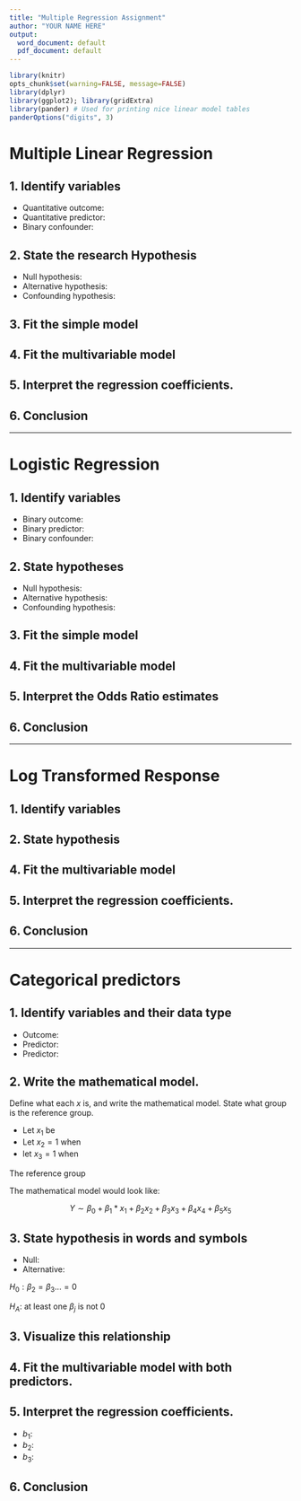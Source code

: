 ```yaml
---
title: "Multiple Regression Assignment"
author: "YOUR NAME HERE"
output:
  word_document: default
  pdf_document: default
---
```


```r
library(knitr)
opts_chunk$set(warning=FALSE, message=FALSE) 
library(dplyr)
library(ggplot2); library(gridExtra)
library(pander) # Used for printing nice linear model tables
panderOptions("digits", 3)
```

# Multiple Linear Regression

## 1. Identify variables
* Quantitative outcome: 
* Quantitative predictor: 
* Binary confounder: 
 

## 2. State the research Hypothesis


* Null hypothesis: 
* Alternative hypothesis:
* Confounding hypothesis: 

## 3. Fit the simple model


## 4. Fit the multivariable model

## 5. Interpret the regression coefficients.

## 6. Conclusion

----

# Logistic Regression


## 1. Identify variables

* Binary outcome:  
* Binary predictor: 
* Binary confounder: 
 


## 2. State hypotheses

* Null hypothesis: 
* Alternative hypothesis:
* Confounding hypothesis: 

## 3. Fit the simple model



## 4. Fit the multivariable model


## 5. Interpret the Odds Ratio estimates

## 6. Conclusion

----

# Log Transformed Response 

## 1. Identify variables

 
## 2. State hypothesis


## 4. Fit the multivariable model


## 5. Interpret the regression coefficients.

## 6. Conclusion

----

# Categorical predictors


## 1. Identify variables and their data type
* Outcome:
* Predictor: 
* Predictor: 
 
## 2. Write the mathematical model. 
Define what each $x$ is, and write the mathematical model. State what group is the reference group. 

* Let $x_{1}$ be 
* Let $x_{2}=1$ when  
* let $x_{3}=1$ when  


The reference group 

The mathematical model would look like: 

$$ Y \sim \beta_{0} + \beta_{1}*x_{1} + \beta_{2}x_{2} + \beta_{3}x_{3} + \beta_{4}x_{4} + \beta_{5}x_{5} $$


## 3. State hypothesis in words and symbols

* Null: 
* Alternative:
 

$H_{0}: \beta_{2}=\beta_{3} ... =0$

$H_{A}:$ at least one $\beta_{j}$ is not 0

 
 
 
## 3. Visualize this relationship

## 4. Fit the multivariable model with both predictors. 


## 5. Interpret the regression coefficients. 

* $b_{1}$: 
* $b_{2}$: 
* $b_{3}$:

## 6. Conclusion
